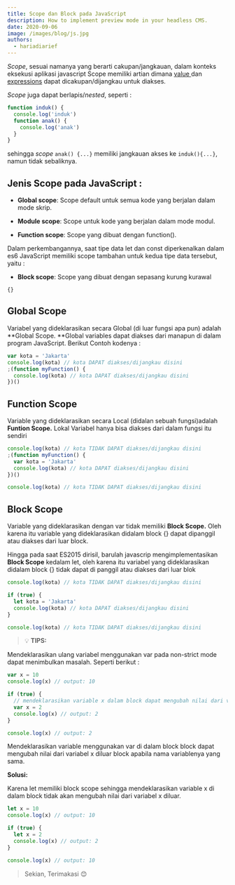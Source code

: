 ```yaml
---
title: Scope dan Block pada JavaScript
description: How to implement preview mode in your headless CMS.
date: 2020-09-06
image: /images/blog/js.jpg
authors:
  - hariadiarief
---
```


_Scope_, sesuai namanya yang berarti cakupan/jangkauan, dalam konteks eksekusi aplikasi javascript Scope memiliki artian dimana [value ](https://developer.mozilla.org/en-US/docs/Glossary/Value)dan [expressions](https://developer.mozilla.org/en-US/docs/Web/JavaScript/Guide/Expressions_and_Operators) dapat dicakupan/dijangkau untuk diakses.

_Scope_ juga dapat berlapis/_nested_, seperti :

```javascript
function induk() {
  console.log('induk')
  function anak() {
    console.log('anak')
  }
}
```

sehingga _scope_ `anak() {...}` memiliki jangkauan akses ke `induk(){...}`, namun tidak sebaliknya.

## **Jenis Scope pada JavaScript :**

- **Global scope**: Scope default untuk semua kode yang berjalan dalam mode skrip.

- **Module scope**: Scope untuk kode yang berjalan dalam mode modul.

- **Function scope**: Scope yang dibuat dengan function().

Dalam perkembangannya, saat tipe data let dan const diperkenalkan dalam es6 JavaScript memiliki scope tambahan untuk kedua tipe data tersebut, yaitu :

- **Block scope**: Scope yang dibuat dengan sepasang kurung kurawal

```
{}
```

## Global Scope

Variabel yang dideklarasikan secara Global (di luar fungsi apa pun) adalah **Global Scope. **Global variables dapat diakses dari manapun di dalam program JavaScript. Berikut Contoh kodenya :

```javascript
var kota = 'Jakarta'
console.log(kota) // kota DAPAT diakses/dijangkau disini
;(function myFunction() {
  console.log(kota) // kota DAPAT diakses/dijangkau disini
})()
```

## Function Scope

Variable yang dideklarasikan secara Local (didalan sebuah fungsi)adalah **Funtion Scope.** Lokal Variabel hanya bisa diakses dari dalam fungsi itu sendiri

```ts
console.log(kota) // kota TIDAK DAPAT diakses/dijangkau disini
;(function myFunction() {
  var kota = 'Jakarta'
  console.log(kota) // kota DAPAT diakses/dijangkau disini
})()

console.log(kota) // kota TIDAK DAPAT diakses/dijangkau disini
```

## Block Scope

Variable yang dideklarasikan dengan var tidak memiliki **Block Scope.** Oleh karena itu variable yang dideklarasikan didalam block {} dapat dipanggil atau diakses dari luar block.

Hingga pada saat ES2015 dirisil, barulah javascrip mengimplementasikan **Block Scope** kedalam let, oleh karena itu variabel yang dideklarasikan didalam block {} tidak dapat di panggil atau diakses dari luar blok

```javascript
console.log(kota) // kota TIDAK DAPAT diakses/dijangkau disini

if (true) {
  let kota = 'Jakarta'
  console.log(kota) // kota DAPAT diakses/dijangkau disini
}

console.log(kota) // kota TIDAK DAPAT diakses/dijangkau disini
```

> 💡 **TIPS:**

Mendeklarasikan ulang variabel menggunakan var pada non-strict mode dapat menimbulkan masalah. Seperti berikut :

```javascript
var x = 10
console.log(x) // output: 10

if (true) {
  // mendeklarasikan variable x dalam block dapat mengubah nilai dari variabel x diluar block
  var x = 2
  console.log(x) // output: 2
}

console.log(x) // output: 2
```

Mendeklarasikan variable menggunakan var di dalam block block dapat mengubah nilai dari variabel x diluar block apabila nama variablenya yang sama.

**Solusi:**

Karena let memiliki block scope sehingga mendeklarasikan variable x di dalam block tidak akan mengubah nilai dari variabel x diluar.

```ts
let x = 10
console.log(x) // output: 10

if (true) {
  let x = 2
  console.log(x) // output: 2
}

console.log(x) // output: 10
```

> Sekian, Terimakasi 😊
